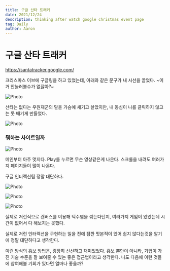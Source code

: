 ```yaml
---
title: 구글 산타 트래커
date: 2021/12/24
description: thinking after watch google christmas event page
tag: Daily
author: Aaron
---
```


# 구글 산타 트래커

https://santatracker.google.com/

크리스마스 이브에 구글링을 하고 있었는데, 아래와 같은 문구가 내 시선을 끌었다. ~이거 안눌러볼수가 없잖아?~

<Image
  src='https://seongwoon-blog.s3.ap-northeast-2.amazonaws.com/images/2021-12-24/google.png'
  alt="Photo"
  width={800}
  height={600}
  priority
  className="next-image"
/>

산타는 없다는 우원재군의 말을 가슴에 새기고 살았지만, 내 동심이 나를 클릭하지 않고는 못 배기게 만들었다.

<Image
  src='https://seongwoon-blog.s3.ap-northeast-2.amazonaws.com/images/2021-12-24/santa.jpeg'
  alt="Photo"
  width={300}
  height={200}
  priority
  className="next-image"
/>

### 뭐하는 사이트일까

<Image
  src='https://seongwoon-blog.s3.ap-northeast-2.amazonaws.com/images/2021-12-24/main.png'
  alt="Photo"
  width={800}
  height={400}
  priority
  className="next-image"
/>

메인부터 아주 멋지다. Play를 누르면 무슨 영상같은게 나온다. 스크롤을 내려도 여러가지 페이지들이 많이 나온다.

구글 인터랙션팀 정말 대단하다.


<Image
  src='https://seongwoon-blog.s3.ap-northeast-2.amazonaws.com/images/2021-12-24/games.png'
  alt="Photo"
  width={800}
  height={400}
  priority
  className="next-image"
/>

<Image
  src='https://seongwoon-blog.s3.ap-northeast-2.amazonaws.com/images/2021-12-24/santa.png'
  alt="Photo"
  width={800}
  height={400}
  priority
  className="next-image"
/>

<Image
  src='https://seongwoon-blog.s3.ap-northeast-2.amazonaws.com/images/2021-12-24/santa-detail.png'
  alt="Photo"
  width={800}
  height={400}
  priority
  className="next-image"
/>

실제로 저런식으로 캔버스를 이용해 턱수염을 깎는다던지, 여러가지 게임이 있었는데 시간이 없어서 다 해보지는 못했다.

실제로 저런 인터랙션을 구현하는 일을 전에 잠깐 맛본적이 있어 쉽지 않다는것을 알기에 정말 대단하다고 생각한다.

이런 방식의 홍보 방법은, 굉장히 신선하고 재미있었다. 홍보 뿐만이 아니라, 기업이 가진 기술 수준을 잘 보여줄 수 있는 좋은 접근법이라고 생각한다. 나도 다음에 이런 것들에 참여해볼  기회가 있다면 얼마나 좋을까?
